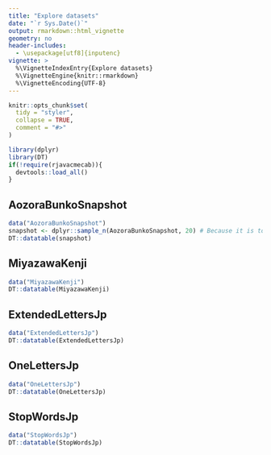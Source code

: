 ```yaml
---
title: "Explore datasets"
date: "`r Sys.Date()`"
output: rmarkdown::html_vignette
geometry: no
header-includes:
  - \usepackage[utf8]{inputenc}
vignette: >
  %\VignetteIndexEntry{Explore datasets}
  %\VignetteEngine{knitr::rmarkdown}
  %\VignetteEncoding{UTF-8}
---
```


```r
knitr::opts_chunk$set(
  tidy = "styler",
  collapse = TRUE,
  comment = "#>"
)
```

```r
library(dplyr)
library(DT)
if(!require(rjavacmecab)){
  devtools::load_all()
}
```

## AozoraBunkoSnapshot

```r
data("AozoraBunkoSnapshot")
snapshot <- dplyr::sample_n(AozoraBunkoSnapshot, 20) # Because it is too large to show whole entries, sampling 20 rows.
DT::datatable(snapshot)
```

## MiyazawaKenji

```r
data("MiyazawaKenji")
DT::datatable(MiyazawaKenji)
```

## ExtendedLettersJp

```r
data("ExtendedLettersJp")
DT::datatable(ExtendedLettersJp)
```

## OneLettersJp

```r
data("OneLettersJp")
DT::datatable(OneLettersJp)
```

## StopWordsJp

```r
data("StopWordsJp")
DT::datatable(StopWordsJp)
```

